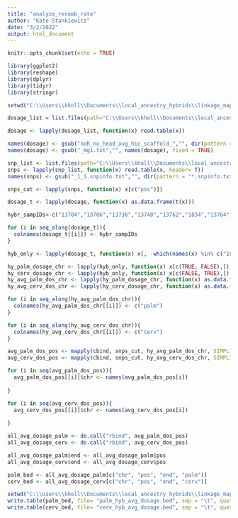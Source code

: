 ```yaml
---
title: "analyze_recomb_rate"
author: "Kate Stankiewicz"
date: "3/2/2022"
output: html_document
---
```


```r
knitr::opts_chunk$set(echo = TRUE)
```


```r
library(ggplot2)
library(reshape)
library(dplyr)
library(tidyr)
library(stringr)
```


```r
setwd("C:\\Users\\kholl\\Documents\\local_ancestry_hybrids\\linkage_maps\\Apalm\\LepWrap_res\\Apalm_ref_vcf\\ELAI\\ELAI_res")

dosage_list = list.files(path="C:\\Users\\kholl\\Documents\\local_ancestry_hybrids\\linkage_maps\\Apalm\\LepWrap_res\\Apalm_ref_vcf\\ELAI\\ELAI_res", pattern = "noR_no_head_*", full.names = F )

dosage <- lapply(dosage_list, function(x) read.table(x))

names(dosage) <- gsub("noR_no_head_avg_hic_scaffold_","", dir(pattern = "noR_no_head_*"), fixed = TRUE)
names(dosage) <- gsub("_mg1.txt","", names(dosage), fixed = TRUE)

snp_list <- list.files(path="C:\\Users\\kholl\\Documents\\local_ancestry_hybrids\\linkage_maps\\Apalm\\LepWrap_res\\Apalm_ref_vcf\\ELAI\\ELAI_res", pattern = "*.snpinfo.txt", full.names = F )
snps <- lapply(snp_list, function(x) read.table(x, header= T))
names(snps) <- gsub("_1_1.snpinfo.txt","", dir(pattern = "*.snpinfo.txt"), fixed = TRUE)
```


```r
snps_cut <- lapply(snps, function(x) x[c("pos")])

dosage_t <- lapply(dosage, function(x) as.data.frame(t(x)))
```

```r
hybr_sampIDs<-c("13704","13706","13736","13748","13762","1834","13764","1837","1839","13782","13821","13823","13833","13843","13807","13778","6779","6791","8939","13913","1303","1667")

for (i in seq_along(dosage_t)){
  colnames(dosage_t[[i]]) <- hybr_sampIDs
}
```


```r
hyb_only <- lapply(dosage_t, function(x) x[, -which(names(x) %in% c("1839","1667"))])

```


```r

hy_palm_dosage_chr <- lapply(hyb_only, function(x) x[c(TRUE, FALSE),])
hy_cerv_dosage_chr <- lapply(hyb_only, function(x) x[c(FALSE, TRUE),])
hy_avg_palm_dos_chr <- lapply(hy_palm_dosage_chr, function(x) as.data.frame(rowMeans(x)))
hy_avg_cerv_dos_chr <- lapply(hy_cerv_dosage_chr, function(x) as.data.frame(rowMeans(x)))

for (i in seq_along(hy_avg_palm_dos_chr)){
  colnames(hy_avg_palm_dos_chr[[i]]) <- c("palm")
}

for (i in seq_along(hy_avg_cerv_dos_chr)){
  colnames(hy_avg_cerv_dos_chr[[i]]) <- c("cerv")
}

avg_palm_dos_pos <- mapply(cbind, snps_cut, hy_avg_palm_dos_chr, SIMPLIFY=F)
avg_cerv_dos_pos <- mapply(cbind, snps_cut, hy_avg_cerv_dos_chr, SIMPLIFY=F)

```


```r
for (i in seq(avg_palm_dos_pos)){
  avg_palm_dos_pos[[i]]$chr <- names(avg_palm_dos_pos[i])
  
}

for (i in seq(avg_cerv_dos_pos)){
  avg_cerv_dos_pos[[i]]$chr <- names(avg_cerv_dos_pos[i])
  
}
```

```r
all_avg_dosage_palm <- do.call("rbind", avg_palm_dos_pos)
all_avg_dosage_cerv <- do.call("rbind", avg_cerv_dos_pos)
```

```r
all_avg_dosage_palm$end <- all_avg_dosage_palm$pos
all_avg_dosage_cerv$end <- all_avg_dosage_cerv$pos

palm_bed <- all_avg_dosage_palm[c("chr", "pos", "end", "palm")]
cerv_bed <- all_avg_dosage_cerv[c("chr", "pos", "end", "cerv")]

```


```r
setwd("C:\\Users\\kholl\\Documents\\local_ancestry_hybrids\\linkage_maps\\Apalm\\LepWrap_res\\Apalm_ref_vcf\\ELAI\\ELAI_res")
write.table(palm_bed, file= "palm_hyb_avg_dosage.bed", sep = "\t", quote = F, col.names = F, row.names = F)
write.table(cerv_bed, file= "cerv_hyb_avg_dosage.bed", sep = "\t", quote = F, col.names = F, row.names = F)

```




